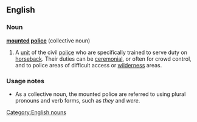 ==English==
{{wikipedia}}
===Noun===
'''[[mounted]] [[police]]''' {{singularonly}} (collective noun) [[Category:English nouns]]

# A [[unit]] of the civil [[police]] who are specifically trained to serve duty on [[horseback#Adverb|horseback]]. Their duties can be [[ceremonial]], or often for crowd control, and to police areas of difficult access or [[wilderness]] areas.


===Usage notes===
* As a collective noun, the mounted police are referred to using plural pronouns and verb forms, such as ''they'' and ''were''.